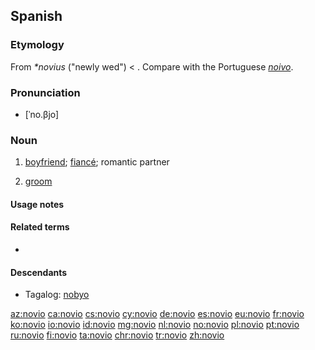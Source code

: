 ==Spanish==

===Etymology===
From {{etyl|VL.|es}} ''*novius'' ("newly wed") < {{etyl|la|es}} {{m|la|novus||new}}. Compare with the Portuguese ''[[noivo]]''.
===Pronunciation===
*[ˈno.βjo]

===Noun===
{{es-noun|m|f=novia}}

# [[boyfriend]]; [[fiancé]]; romantic partner
# {{label|es|wedding}} [[groom]]

====Usage notes====
{{es-note-noun-mf}}

====Related terms====
* {{l|es|noviazgo|g=m}}

====Descendants====
* Tagalog: [[nobyo]]

[[az:novio]]
[[ca:novio]]
[[cs:novio]]
[[cy:novio]]
[[de:novio]]
[[es:novio]]
[[eu:novio]]
[[fr:novio]]
[[ko:novio]]
[[io:novio]]
[[id:novio]]
[[mg:novio]]
[[nl:novio]]
[[no:novio]]
[[pl:novio]]
[[pt:novio]]
[[ru:novio]]
[[fi:novio]]
[[ta:novio]]
[[chr:novio]]
[[tr:novio]]
[[zh:novio]]